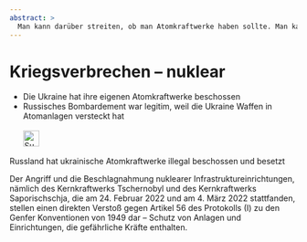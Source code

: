 ```yaml
---
abstract: > 
  Man kann darüber streiten, ob man Atomkraftwerke haben sollte. Man kann nicht darüber streiten, ob man sie beschießen soll. Auch nicht die ukrainischen!
---
```


# Kriegsverbrechen – nuklear {#sec-warcrimes-nuclear}

::: {.callout-caution title="Mythos"}
- Die Ukraine hat ihre eigenen Atomkraftwerke beschossen
- Russisches Bombardement war legitim, weil die Ukraine Waffen in Atomanlagen versteckt hat
[<br></br>![Suche nach Stichwort in EUvsDisinfo](../all_common_img/EUvsDisinfo_400x240.jpg){height=2em}](https://euvsdisinfo.eu/disinformation-cases/?text=war%20crimes%20(nuclear%7Catom%7CZaporizhzhia%7CChernobyl)&sort=relevance)
:::

::: {.callout-tip title="Wahrheit"}
Russland hat ukrainische Atomkraftwerke illegal beschossen und besetzt
:::

Der Angriff und die Beschlagnahmung nuklearer Infrastruktureinrichtungen, nämlich des Kernkraftwerks Tschernobyl und des Kernkraftwerks Saporischschja, die am 24\. Februar 2022 und am 4\. März 2022 stattfanden, stellen einen direkten Verstoß gegen Artikel 56 des Protokolls (I) zu den Genfer Konventionen von 1949 dar – Schutz von Anlagen und Einrichtungen, die gefährliche Kräfte enthalten. 


